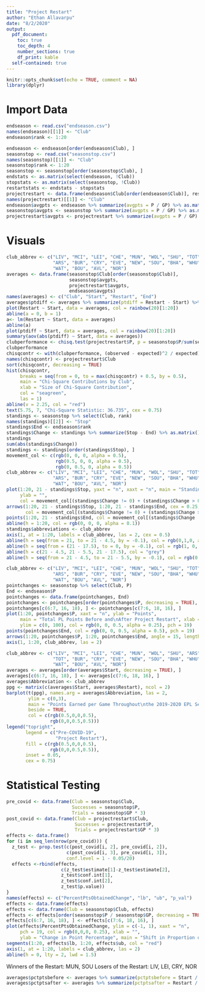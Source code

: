 ```yaml
---
title: "Project Restart"
author: "Ethan Allavarpu"
date: "8/2/2020"
output:
  pdf_document:
    toc: true
    toc_depth: 4
    number_sections: true
    df_print: kable
  self-contained: true
---
```


```r
knitr::opts_chunk$set(echo = TRUE, comment = NA)
library(dplyr)
```

# Import Data
```r
endseason <- read.csv("endseason.csv")
names(endseason)[[1]] <- "Club"
endseason$rank <- 1:20

endseason <- endseason[order(endseason$Club), ]
seasonstop <- read.csv("seasonstop.csv")
names(seasonstop)[[1]] <- "Club"
seasonstop$rank <- 1:20
seasonstop <- seasonstop[order(seasonstop$Club), ]
endstats <- as.matrix(select(endseason, !Club))
stopstats <- as.matrix(select(seasonstop, !Club))
restartstats <- endstats - stopstats
projectrestart <- data.frame(endseason$Club[order(endseason$Club)], restartstats)
names(projectrestart)[[1]] <- "Club"
endseason$avgpts <- endseason %>% summarize(avgpts = P / GP) %>% as.matrix()
seasonstop$avgpts <- seasonstop %>% summarize(avgpts = P / GP) %>% as.matrix()
projectrestart$avgpts <- projectrestart %>% summarize(avgpts = P / GP) %>% as.matrix()
```

# Visuals
```r
club_abbrev <- c("LIV", "MCI", "LEI", "CHE", "MUN", "WOL", "SHU", "TOT",
                 "ARS", "BUR", "CRY", "EVE", "NEW", "SOU", "BHA", "WHU",
                 "WAT", "BOU", "AVL", "NOR")
averages <- data.frame(seasonstop$Club[order(seasonstop$Club)],
                       seasonstop$avgpts,
                       projectrestart$avgpts,
                       endseason$avgpts)
names(averages) <- c("Club", "Start", "Restart", "End")
averages$ptdiff <- averages %>% summarize(ptdiff = Restart - Start) %>% as.matrix()
plot(Restart ~ Start, data = averages, col = rainbow(20)[1:20])
abline(a = 0, b = 1)
a<- lm(Restart ~ Start, data = averages)
abline(a)
plot(ptdiff ~ Start, data = averages, col = rainbow(20)[1:20])
summary(aov(abs(ptdiff) ~ Start, data = averages))
clubperformance <- chisq.test(projectrestart$P, p = seasonstop$P/sum(seasonstop$P))
clubperformance
chisqcontr <- with(clubperformance, (observed - expected)^2 / expected)
names(chisqcontr) <- projectrestart$Club
sort(chisqcontr, decreasing = TRUE)
hist(chisqcontr,
     breaks = seq(from = 0, to = max(chisqcontr) + 0.5, by = 0.5),
     main = "Chi-Square Contributions by Club",
     xlab = "Size of Chi-Square Contribution",
     col = "seagreen",
     las = 1)
abline(v = 2.25, col = "red")
text(5.75, 7, "Chi-Square Statistic: 36.735", cex = 0.75)
standings <- seasonstop %>% select(Club, rank)
names(standings)[[2]] <- "Stop"
standings$End <- endseason$rank
standings$Change <- standings %>% summarize(Stop - End) %>% as.matrix() %>% as.numeric()
standings
sum(abs(standings$Change))
standings <- standings[order(standings$Stop), ]
movement_col <- c(rgb(0, 0, 0, alpha = 0.5),
                  rgb(0.5, 0, 0, alpha = 0.5),
                  rgb(0, 0.5, 0, alpha = 0.5))
club_abbrev <- c("LIV", "MCI", "LEI", "CHE", "MUN", "WOL", "SHU", "TOT",
                 "ARS", "BUR", "CRY", "EVE", "NEW", "SOU", "BHA", "WHU",
                 "WAT", "BOU", "AVL", "NOR")
plot(1:20, 21 - standings$Stop, yaxt = "n", xaxt = "n", main = "Standings Before and After\nProject Restart", xlab = "",
     ylab = "",
     col = movement_col[(standings$Change != 0) + (standings$Change > 0) + 1], pch = 19)
arrows(1:20, 21 - standings$Stop, 1:20, 21 - standings$End, cex = 0.25,
       col = movement_col[(standings$Change != 0) + (standings$Change > 0) + 1], length = 0.1, angle = 15)
points(1:20, 21 - standings$End, col = movement_col[(standings$Change != 0) + (standings$Change > 0) + 1], pch = 19)
abline(h = 1:20, col = rgb(0, 0, 0, alpha = 0.1))
standings$abbreviations <- club_abbrev
axis(1, at = 1:20, labels = club_abbrev, las = 2, cex = 0.5)
abline(h = seq(from = 21, to = 21 - 4.5, by = -0.1), col = rgb(0,1,0, alpha = 0.2))
abline(h = seq(from = (21 - 17.5), to = 0, by = -0.1), col = rgb(1, 0, 0, alpha = 0.2))
abline(h = c(21 - 4.5, 21 - 5.5, 21 - 17.5), col = "grey")
abline(h = seq(from = 21 - 4.5, to = 21 - 5.5, by = -0.1), col = rgb(0, 1, 0, alpha = 0.1))
```
```r
club_abbrev <- c("LIV", "MCI", "LEI", "CHE", "MUN", "WOL", "SHU", "TOT",
                 "ARS", "BUR", "CRY", "EVE", "NEW", "SOU", "BHA", "WHU",
                 "WAT", "BOU", "AVL", "NOR")
pointchanges <- seasonstop %>% select(Club, P)
End <- endseason$P
pointchanges <- data.frame(pointchanges, End)
pointchanges <- pointchanges[order(pointchanges$P, decreasing = TRUE), ]
pointchanges[c(6:7, 16, 18), ] <- pointchanges[c(7:6, 18, 16), ]
plot(1:20, pointchanges$P, xaxt = "n", ylab = "Points",
     main = "Total PL Points Before and\nAfter Project Restart", xlab = "", las = 2,
     ylim = c(0, 100), col = rgb(0, 0, 0.5, alpha = 0.25), pch = 19)
points(pointchanges$End, col = rgb(0, 0, 0.5, alpha = 0.5), pch = 19)
arrows(1:20, pointchanges$P, 1:20, pointchanges$End, angle = 15, length = 0.1)
axis(1, 1:20, club_abbrev, las = 2)
```



```r
club_abbrev <- c("LIV", "MCI", "LEI", "CHE", "MUN", "WOL", "SHU", "ARS",
                 "TOT", "BUR", "CRY", "EVE", "NEW", "SOU", "BHA", "WHU",
                 "WAT", "BOU", "AVL", "NOR")
averages <- averages[order(averages$Start, decreasing = TRUE), ]
averages[c(6:7, 16, 18), ] <- averages[c(7:6, 18, 16), ]
averages$Abbreviation <- club_abbrev
ppg <- matrix(c(averages$Start, averages$Restart), ncol = 2)
barplot(t(ppg), names.arg = averages$Abbreviation, las = 2,
        ylim = c(0,3),
        main = "Points Earned per Game Throughout\nthe 2019-2020 EPL Season",
        beside = TRUE,
        col = c(rgb(0.5,0,0,0.5),
                rgb(0,0,0.5,0.5)))
legend("topright",
       legend = c("Pre-COVID-19",
                  "Project Restart"),
       fill = c(rgb(0.5,0,0,0.5),
                rgb(0,0,0.5,0.5)),
       inset = 0.05,
       cex = 0.75)
```

# Statistical Testing
```r
pre_covid <- data.frame(Club = seasonstop$Club,
                        Successes = seasonstop$P,
                        Trials = seasonstop$GP * 3)
post_covid <- data.frame(Club = projectrestart$Club,
                         Successes = projectrestart$P,
                         Trials = projectrestart$GP * 3)
effects <- data.frame()
for (i in seq_len(nrow(pre_covid))) {
  z_test <- prop.test(c(post_covid[i, 2], pre_covid[i, 2]),
                      c(post_covid[i, 3], pre_covid[i, 3]),
                      conf.level = 1 - 0.05/20)
  effects <-rbind(effects,
                    c(z_test$estimate[1]-z_test$estimate[2],
                    z_test$conf.int[1],
                    z_test$conf.int[2],
                    z_test$p.value))
}
names(effects) <- c("PercentPtsObtainedChange", "lb", "ub", "p_val")
effects <- data.frame(effects)
effects <- data.frame(Club = seasonstop$Club, effects)
effects <- effects[order(seasonstop$P / seasonstop$GP, decreasing = TRUE), ]
effects[c(6:7, 16, 18), ] <- effects[c(7:6, 18, 16), ]
plot(effects$PercentPtsObtainedChange, ylim = c(-1, 1), xaxt = "n",
     pch = 19, col = rgb(0,0,0, 0.25), xlab = "",
     ylab = "Change in Point Percentage", main = "Shift in Proportion of Points Earned\nAfter Project Restart")
segments(1:20, effects$lb, 1:20, effects$ub, col = "red")
axis(1, at = 1:20, labels = club_abbrev, las = 2)
abline(h = 0, lty = 2, lwd = 1.5)
```

Winners of the Restart: MUN, SOU
Losers of the Restart: LIV, LEI, CRY, NOR


```r
averages$pctptsbefore <- averages %>% summarize(pctptsbefore = Start / 3) %>% as.matrix() %>% as.numeric()
averages$pctptsafter <- averages %>% summarize(pctptsafter = Restart / 3) %>% as.matrix() %>% as.numeric()
```


